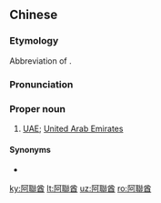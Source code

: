 {{also|阿联酋}}
==Chinese==
{{zh-forms|s=阿联酋}}

===Etymology===
Abbreviation of {{zh-l|阿拉伯聯合酋長國}}.

===Pronunciation===
{{zh-pron
|m=Ā-lián-qiú
|c=aa3 lyun4 jau4
|cat=pn
}}

===Proper noun===
{{zh-proper noun}}

# [[UAE]]; [[United Arab Emirates]]

====Synonyms====
* {{zh-l|阿拉伯聯合酋長國}}

{{zh-cat|Countries}}

[[ky:阿聯酋]]
[[lt:阿聯酋]]
[[uz:阿聯酋]]
[[ro:阿聯酋]]